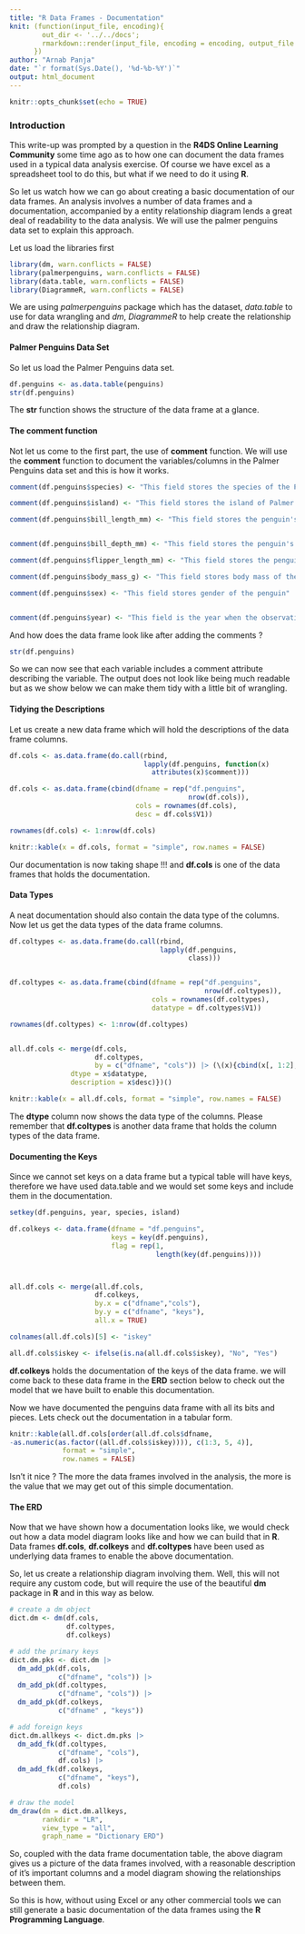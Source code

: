 ```yaml
---
title: "R Data Frames - Documentation"
knit: (function(input_file, encoding){
        out_dir <- '../../docs';
        rmarkdown::render(input_file, encoding = encoding, output_file =               file.path(dirname(input_file), out_dir, 'index.html'))
      })
author: "Arnab Panja"
date: "`r format(Sys.Date(), '%d-%b-%Y')`"
output: html_document
---
```


```r
knitr::opts_chunk$set(echo = TRUE)

```

### **Introduction**

This write-up was prompted by a question in the **R4DS Online Learning Community** some time ago as to how one can document the data frames used in a typical data analysis exercise. Of course we have excel as a spreadsheet tool to do this, but what if we need to do it using **R**.

So let us watch how we can go about creating a basic documentation of our data frames. An analysis involves a number of data frames and a documentation, accompanied by a entity relationship diagram lends a great deal of readability to the data analysis. We will use the palmer penguins data set to explain this approach. 

Let us load the libraries first 

```r
library(dm, warn.conflicts = FALSE)
library(palmerpenguins, warn.conflicts = FALSE)
library(data.table, warn.conflicts = FALSE)
library(DiagrammeR, warn.conflicts = FALSE)

```

We are using *palmerpenguins* package which has the dataset, *data.table* to use for data wrangling and *dm*, *DiagrammeR* to help create the relationship and draw the relationship 
diagram. 

#### **Palmer Penguins Data Set** 

So let us load the Palmer Penguins data set.  

```r
df.penguins <- as.data.table(penguins)
str(df.penguins)

```

The **str** function shows the structure of the data frame at a glance. 


#### **The comment function**

Not let us come to the first part, the use of **comment** function. 
We will use the **comment** function to document the variables/columns in the Palmer Penguins data set and this is how it works. 

```r
comment(df.penguins$species) <- "This field stores the species of the Penguin"

comment(df.penguins$island) <- "This field stores the island of Palmer Archipelago"

comment(df.penguins$bill_length_mm) <- "This field stores the penguin's bill length in mm"


comment(df.penguins$bill_depth_mm) <- "This field stores the penguin's bill depth in mm"

comment(df.penguins$flipper_length_mm) <- "This field stores the penguin's flipper length in mm"

comment(df.penguins$body_mass_g) <- "This field stores body mass of the penguin in gms"

comment(df.penguins$sex) <- "This field stores gender of the penguin"


comment(df.penguins$year) <- "This field is the year when the observation was recorded"

```

And how does the data frame look like after adding the comments ? 

```r

str(df.penguins)

```


So we can now see that each variable includes a comment attribute describing the variable. The output does not look like being much readable but as we show below we can make them tidy with a little bit of wrangling. 

#### **Tidying the Descriptions**

Let us create a new data frame which will hold the descriptions of the data frame columns.   

```r

df.cols <- as.data.frame(do.call(rbind, 
                                 lapply(df.penguins, function(x) 
                                   attributes(x)$comment)))

df.cols <- as.data.frame(cbind(dfname = rep("df.penguins", 
                                            nrow(df.cols)), 
                               cols = rownames(df.cols), 
                               desc = df.cols$V1))

rownames(df.cols) <- 1:nrow(df.cols)

knitr::kable(x = df.cols, format = "simple", row.names = FALSE)

```

Our documentation is now taking shape !!! and **df.cols** is one of the data frames that holds the documentation. 

#### **Data Types**

A neat documentation should also contain the data type of the columns. Now let us get the data types of the data frame columns.  

```r

df.coltypes <- as.data.frame(do.call(rbind, 
                                     lapply(df.penguins, 
                                            class)))


df.coltypes <- as.data.frame(cbind(dfname = rep("df.penguins", 
                                                nrow(df.coltypes)), 
                                   cols = rownames(df.coltypes), 
                                   datatype = df.coltypes$V1))

rownames(df.coltypes) <- 1:nrow(df.coltypes)


all.df.cols <- merge(df.cols, 
                     df.coltypes, 
                     by = c("dfname", "cols")) |> (\(x){cbind(x[, 1:2], 
               dtype = x$datatype, 
               description = x$desc)})()

knitr::kable(x = all.df.cols, format = "simple", row.names = FALSE)

```

The **dtype** column now shows the data type of the columns. Please remember that **df.coltypes** is another data frame that holds the column types of the data frame. 

#### **Documenting the Keys**

Since we cannot set keys on a data frame but a typical table will have keys, therefore we have used data.table and we would set some keys and include them in the documentation. 

```r

setkey(df.penguins, year, species, island)

df.colkeys <- data.frame(dfname = "df.penguins", 
                         keys = key(df.penguins), 
                         flag = rep(1, 
                                    length(key(df.penguins))))



all.df.cols <- merge(all.df.cols, 
                     df.colkeys, 
                     by.x = c("dfname","cols"), 
                     by.y = c("dfname", "keys"), 
                     all.x = TRUE)

colnames(all.df.cols)[5] <- "iskey"

all.df.cols$iskey <- ifelse(is.na(all.df.cols$iskey), "No", "Yes")


```

**df.colkeys** holds the documentation of the keys of the data frame. we will come back to these data frame in the **ERD** section below to check out the model that we have built to enable this documentation. 

Now we have documented the penguins data frame with all its bits and pieces. Lets check out the documentation in a tabular form. 

```r

knitr::kable(all.df.cols[order(all.df.cols$dfname, 
-as.numeric(as.factor((all.df.cols$iskey)))), c(1:3, 5, 4)], 
             format = "simple", 
             row.names = FALSE)

```

Isn't it nice ? The more the data frames involved in the analysis, the more is the value that we may get out of this simple documentation. 


#### **The ERD**

Now that we have shown how a documentation looks like, we would check out how a data model diagram looks like and how we can build that in **R**. Data frames **df.cols**, **df.colkeys** and **df.coltypes** have been used as underlying data frames to enable the above documentation. 

So, let us create a relationship diagram involving them. Well, this will not require any custom code, but will require the use of the beautiful **dm** package in **R** and in this way as below.  

```r

# create a dm object 
dict.dm <- dm(df.cols, 
              df.coltypes, 
              df.colkeys)

# add the primary keys 
dict.dm.pks <- dict.dm |> 
  dm_add_pk(df.cols, 
            c("dfname", "cols")) |> 
  dm_add_pk(df.coltypes, 
            c("dfname", "cols")) |> 
  dm_add_pk(df.colkeys, 
            c("dfname" , "keys"))

# add foreign keys
dict.dm.allkeys <- dict.dm.pks |> 
  dm_add_fk(df.coltypes, 
            c("dfname", "cols"), 
            df.cols) |> 
  dm_add_fk(df.colkeys, 
            c("dfname", "keys"), 
            df.cols)

# draw the model 
dm_draw(dm = dict.dm.allkeys, 
        rankdir = "LR", 
        view_type = "all", 
        graph_name = "Dictionary ERD")

```

So, coupled with the data frame documentation table, the above diagram gives us a picture of the data frames involved, with a reasonable description of it's important columns and a model diagram showing the relationships between them. 

So this is how, without using Excel or any other commercial tools we can still generate a basic documentation of the data frames using the **R Programming Language**. 



